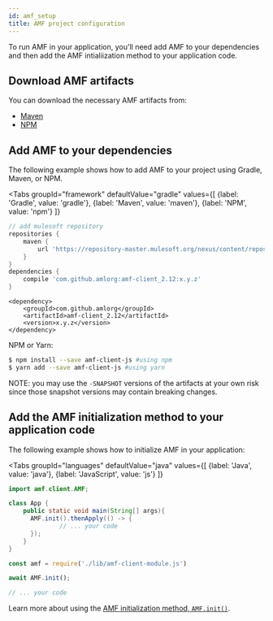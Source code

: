 ```yaml
---
id: amf_setup
title: AMF project configuration
---
```


To run AMF in your application, you'll need add AMF to your dependencies and then add the AMF intialiization method to your application code. 


## Download AMF artifacts
You can download the necessary AMF artifacts from:
-   [Maven](https://repository-master.mulesoft.org/nexus/content/repositories/releases/com/github/amlorg/)
-   [NPM](https://www.npmjs.com/package/amf-client-js)


## Add AMF to your dependencies
The following example shows how to add AMF to your project using Gradle, Maven, or NPM.


<Tabs
    groupId="framework"
    defaultValue="gradle"
    values={[
        {label: 'Gradle', value: 'gradle'},
        {label: 'Maven', value: 'maven'},
        {label: 'NPM', value: 'npm'}
    ]}
>
<TabItem value="gradle">

```gradle
// add mulesoft repository
repositories {
    maven {
        url 'https://repository-master.mulesoft.org/nexus/content/repositories/releases'
    }
}
dependencies {
    compile 'com.github.amlorg:amf-client_2.12:x.y.z'
}
```

</TabItem>
<TabItem value="maven">

```
<dependency>
    <groupId>com.github.amlorg</groupId>
    <artifactId>amf-client_2.12</artifactId>
    <version>x.y.z</version>
</dependency>
```

</TabItem>
<TabItem value="npm">

NPM or Yarn:
```bash
$ npm install --save amf-client-js #using npm
$ yarn add --save amf-client-js #using yarn
```


</TabItem>
</Tabs>


NOTE: you may use the `-SNAPSHOT` versions of the artifacts at your own risk since those snapshot versions may contain breaking changes.

## Add the AMF initialization method to your application code

The following example shows how to initialize AMF in your application:

<Tabs
    groupId="languages"
    defaultValue="java"
    values={[
        {label: 'Java', value: 'java'},
        {label: 'JavaScript', value: 'js'}
    ]}
>

<TabItem value="java">

```java
import amf.client.AMF;

class App {
    public static void main(String[] args){
      AMF.init().thenApply(() -> {
              // ... your code
      });
    }
}
```

</TabItem>
<TabItem value="js">

```javascript
const amf = require('./lib/amf-client-module.js')

await AMF.init();

// ... your code
```

</TabItem>
</Tabs>

Learn more about using the [AMF initialization method, `AMF.init()`](amf_initialization).
